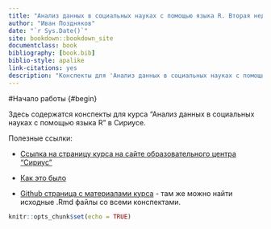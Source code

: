 ```yaml
--- 
title: "Анализ данных в социальных науках с помощью языка R. Вторая неделя"
author: "Иван Поздняков"
date: "`r Sys.Date()`"
site: bookdown::bookdown_site
documentclass: book
bibliography: [book.bib]
biblio-style: apalike
link-citations: yes
description: "Конспекты для 'Анализ данных в социальных науках с помощью языка R' в Сириусе"
---
```


#Начало работы {#begin}

Здесь содержатся конспекты для курса "Анализ данных в социальных науках с помощью языка R" в Сириусе.


Полезные ссылки:

- [Ссылка на страницу курса на сайте образовательного центра "Сириус"]( https://sochisirius.ru/obuchenie/graduates/smena470/2345)

- [Как это было](https://sochisirius.ru/news/3140)

- [Github страница с материалами курса](https://github.com/Pozdniakov/sirius_advanced) - там же можно найти исходные .Rmd файлы со всеми конспектами.

```r
knitr::opts_chunk$set(echo = TRUE)
```